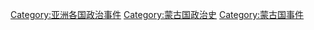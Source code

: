 [[Category:亚洲各国政治事件|Category:亚洲各国政治事件]]
[[Category:蒙古国政治史|Category:蒙古国政治史]]
[[Category:蒙古国事件|Category:蒙古国事件]]